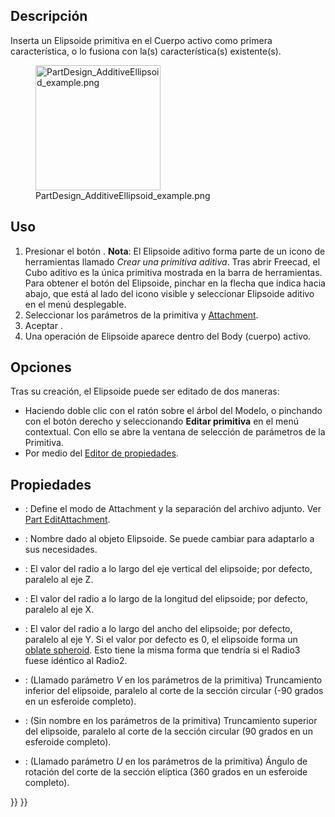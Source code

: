 <languages/>

<div class="mw-translate-fuzzy">
{{Docnav/es
|[[PartDesign_AdditiveCylinder/es|Cilindro Aditivo]]
|[[PartDesign_AdditivePrism/es|Prisma Aditivo]]
|[[PartDesign_Workbench/es|DiseñoPiezas]]
|IconL=PartDesign AdditiveCylinder.svg
|IconC=Workbench_PartDesign.svg
|IconR=PartDesign AdditivePrism.svg
}}
</div>

<div class="mw-translate-fuzzy">
{{GuiCommand/es
|Name=PartDesign AdditiveEllipsoid
|Name/es=DiseñoPiezas  ElipsoideAditivo
|MenuLocation=DiseñoPiezas → Crear una primitiva aditiva → Elipsoide Aditivo
|Workbenches=[[PartDesign_Workbench/es|DiseñoPiezas]]
|Version=0.17
|SeeAlso=[[PartDesign_CompPrimitiveAdditive/es|DiseñoPiezas CompPrimitivaAditiva]]
}}
</div>

<span id="Description"></span>
==Descripción==

Inserta un Elipsoide primitiva en el Cuerpo activo como primera característica, o lo fusiona con la(s) característica(s) existente(s).

[[File:PartDesign_AdditiveEllipsoid_example.png|200px]]

<span id="Usage"></span>
==Uso==

<div class="mw-translate-fuzzy">
# Presionar el botón {{KEY|[[Image:PartDesign AdditiveEllipsoid.svg|24px]] '''Elipsoide aditivo'''}} . '''Nota''': El Elipsoide aditivo forma parte de un icono de herramientas llamado ''Crear una primitiva aditiva''. Tras abrir Freecad, el Cubo aditivo es la única primitiva mostrada en la barra de herramientas. Para obtener el botón del Elipsoide, pinchar en la flecha que indica hacia abajo, que está al lado del icono visible y seleccionar Elipsoide aditivo en el menú desplegable.
# Seleccionar los parámetros de la primitiva y  [[Part_EditAttachment|Attachment]].
# Aceptar {{KEY|OK}}.
# Una operación de Elipsoide aparece dentro del Body (cuerpo) activo.
</div>

<span id="Options"></span>
==Opciones==

Tras su creación, el Elipsoide puede ser editado de dos maneras:
* Haciendo doble clic con el ratón sobre el árbol del Modelo, o pinchando con el botón derecho y seleccionando '''Editar primitiva''' en el menú contextual. Con ello se abre la ventana de selección de parámetros de la Primitiva.
* Por medio del  [[Property_editor/es|Editor de propiedades]].

<span id="Properties"></span>
==Propiedades==

<div class="mw-translate-fuzzy">
* {{PropertyData/es|Attachment}}: Define el modo de Attachment y la separación del archivo adjunto. Ver  [[Part_EditAttachment|Part EditAttachment]].
* {{PropertyData/es|Label}}: Nombre dado al objeto Elipsoide. Se puede cambiar para adaptarlo a sus necesidades.
* {{PropertyData/es|Radio1}}: El valor del radio a lo largo del eje vertical del elipsoide; por defecto, paralelo al eje Z.
* {{PropertyData/es|Radio2}}: El valor del radio a lo largo de la longitud del elipsoide; por defecto, paralelo al eje X.
* {{PropertyData/es|Radio3}}: El valor del radio a lo largo del ancho del elipsoide; por defecto, paralelo al eje Y. Si el valor por defecto es 0, el elipsoide forma un [http://en.wikipedia.org/wiki/Oblate_spheroid oblate spheroid]. Esto tiene la misma forma que tendría si el Radio3 fuese idéntico al Radio2. 
* {{PropertyData/es|Ángulo1}}: (Llamado parámetro ''V'' en los parámetros de la primitiva) Truncamiento inferior del elipsoide, paralelo al corte de la sección circular (-90 grados en un esferoide completo).
* {{PropertyData/es|Ángulo2}}: (Sin nombre en los parámetros de la primitiva) Truncamiento superior del elipsoide, paralelo al corte de la sección circular (90 grados en un esferoide completo).
* {{PropertyData/es|Ángulo3}}: (Llamado parámetro ''U'' en los parámetros de la primitiva) Ángulo de rotación del corte de la sección elíptica (360 grados en un esferoide completo).
</div>


<div class="mw-translate-fuzzy">
{{Docnav/es
|[[PartDesign_AdditiveCylinder/es|Cilindro Aditivo]]
|[[PartDesign_AdditivePrism/es|Prisma Aditivo]]
|[[PartDesign_Workbench/es|DiseñoPiezas]]
|IconL=PartDesign AdditiveCylinder.svg
|IconC=Workbench_PartDesign.svg
|IconR=PartDesign AdditivePrism.svg
}}
</div>

{{PartDesign_Tools_navi{{#translation:}}}}
{{Userdocnavi{{#translation:}}}}